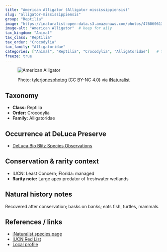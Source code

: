 ```yaml
---
title: "American Alligator (Alligator mississippiensis)"
slug: "alligator-mississippiensis"
group: "Reptilia"
image: "https://inaturalist-open-data.s3.amazonaws.com/photos/476060613/large.jpg"        # keep for thumbnails
image-alt: "American Alligator"  # keep for a11y
tax_kingdom: "Animal"
tax_class: "Reptilia"
tax_order: "Crocodylia"
tax_family: "Alligatoridae"
categories: ["Animal", "Reptilia", "Crocodylia", "Alligatoridae"]   # these drive the chips + filtering
freeze: true
---
```


<figure class="species-figure">

<img src="https://inaturalist-open-data.s3.amazonaws.com/photos/476060613/large.jpg" alt="American Alligator" class="species-photo"/>

<figcaption class="photo-credit">

Photo: <a href="https://www.inaturalist.org/people/tylerjonesphotog">tylerjonesphotog</a> (CC BY-NC 4.0) via <a href="https://www.inaturalist.org/observations/265073124">iNaturalist</a>

</figcaption>

</figure>

## Taxonomy

-   **Class:** Reptilia
-   **Order:** Crocodylia
-   **Family:** Alligatoridae

## Occurrence at DeLuca Preserve

-   [DeLuca Bio Blitz Species Observations](https://www.inaturalist.org/observations?project_id=191727&taxon_id=26159&place_id=any&verifiable=any)

## Conservation & rarity context

-   IUCN: Least Concern; Florida: managed
-   **Rarity note:** Large apex predator of freshwater wetlands

## Natural history notes

Recovered after conservation; basks on banks; eats fish, turtles, mammals.

## References / links

-   [iNaturalist species page](https://www.inaturalist.org/taxa/26159-Alligator-mississippiensis)
-   [IUCN Red List](NA)
-   [Local profile](NA)
